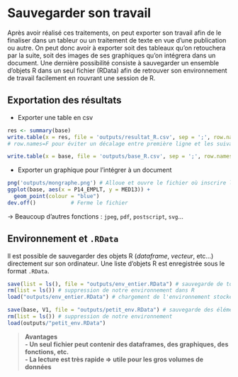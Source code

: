 # Sauvegarder son travail

Après avoir réalisé ces traitements, on peut exporter son travail afin de le finaliser dans un tableur ou un traitement de texte en vue d'une publication ou autre. On peut donc avoir à exporter soit des tableaux qu'on retouchera par la suite, soit des images de ses graphiques qu'on intégrera dans un document. Une dernière possibilité consiste à sauvegarder un ensemble d'objets R dans un seul fichier (RData) afin de retrouver son environnement de travail facilement en rouvrant une session de R.

## Exportation des résultats

- Exporter une table en csv
```r
res <- summary(base)
write.table(x = res, file = 'outputs/resultat_R.csv', sep = ';', row.names = FALSE)
# row.names=F pour éviter un décalage entre première ligne et les suivantes

write.table(x = base, file = 'outputs/base_R.csv', sep = ';', row.names = FALSE)
```

- Exporter un graphique pour l'intégrer à un document
```r
png('outputs/mongraphe.png') # Alloue et ouvre le fichier où inscrire le graphe
ggplot(base, aes(x = P14_EMPLT, y = MED13)) +
  geom_point(colour = "blue")
dev.off()           # Ferme le fichier
```

$\rightarrow$ Beaucoup d'autres fonctions : `jpeg`, `pdf`, `postscript`, `svg`...


## Environnement et `.RData`

Il est possible de sauvegarder des objets R (*dataframe*, *vecteur*, etc...) directement sur son ordinateur. Une liste d'objets R est enregistrée sous le format `.RData`.

```r
save(list = ls(), file = "outputs/env_entier.RData") # sauvegarde de tout l'environnement sur le répertoire choisi
rm(list = ls()) # suppression de notre environnement dans R
load("outputs/env_entier.RData") # chargement de l'environnement stocké sur l'ordinateur

save(base, V1, file = "outputs/petit_env.RData") # sauvegarde des éléments base et V1
rm(list = ls()) # suppression de notre environnement
load(outputs/"petit_env.RData")
```

>**Avantages    
- Un seul fichier peut contenir des dataframes, des graphiques, des fonctions, etc.    
- La lecture est très rapide $\Rightarrow$ utile pour les gros volumes de données**